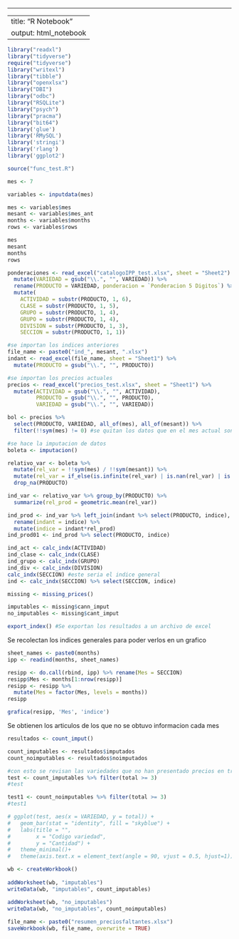 ------------------------------------------------------------------------

---
title: "R Notebook"
output: html_notebook
---

```r
library("readxl")
library("tidyverse")
require("tidyverse")
library("writexl")
library("tibble")
library("openxlsx")
library("DBI")
library("odbc")
library("RSQLite")
library("psych")
library("pracma")
library("bit64")
library('glue')
library('RMySQL')
library('stringi')
library('rlang')
library('ggplot2')

source("func_test.R")
```

```r
mes <- 7
```

```r
variables <- inputdata(mes)

mes <- variables$mes
mesant <- variables$mes_ant
months <- variables$months
rows <- variables$rows

mes
mesant
months
rows
```

```r
ponderaciones <- read_excel("catalogoIPP_test.xlsx", sheet = "Sheet2") %>% 
  mutate(VARIEDAD = gsub("\\.", "", VARIEDAD)) %>% 
  rename(PRODUCTO = VARIEDAD, ponderacion = `Ponderacion 5 Digitos`) %>% 
  mutate(
    ACTIVIDAD = substr(PRODUCTO, 1, 6),
    CLASE = substr(PRODUCTO, 1, 5),
    GRUPO = substr(PRODUCTO, 1, 4),
    GRUPO = substr(PRODUCTO, 1, 4),
    DIVISION = substr(PRODUCTO, 1, 3),
    SECCION = substr(PRODUCTO, 1, 1))
```

```r
#se importan los indices anteriores
file_name <- paste0("ind_", mesant, ".xlsx")
indant <- read_excel(file_name, sheet = "Sheet1") %>% 
  mutate(PRODUCTO = gsub("\\.", "", PRODUCTO))
```

```r
#se importan los precios actuales
precios <- read_excel("precios_test.xlsx", sheet = "Sheet1") %>% 
  mutate(ACTIVIDAD = gsub("\\.", "", ACTIVIDAD),
         PRODUCTO = gsub("\\.", "", PRODUCTO),
         VARIEDAD = gsub("\\.", "", VARIEDAD))

bol <- precios %>% 
  select(PRODUCTO, VARIEDAD, all_of(mes), all_of(mesant)) %>% 
  filter(!!sym(mes) != 0) #se quitan los datos que en el mes actual son cero para imputarlos
```

```r
#se hace la imputacion de datos
boleta <- imputacion()
```

```r
relativo_var <- boleta %>% 
  mutate(rel_var = !!sym(mes) / !!sym(mesant)) %>% 
  mutate(rel_var = if_else(is.infinite(rel_var) | is.nan(rel_var) | is.na(rel_var) | rel_var > 2 | rel_var == 0, 1, rel_var)) %>%
  drop_na(PRODUCTO)
```

```r
ind_var <- relativo_var %>% group_by(PRODUCTO) %>% 
  summarize(rel_prod = geometric.mean(rel_var))
```

```r
ind_prod <- ind_var %>% left_join(indant %>% select(PRODUCTO, indice), by = join_by(PRODUCTO)) %>% 
  rename(indant = indice) %>% 
  mutate(indice = indant*rel_prod) 
ind_prod01 <- ind_prod %>% select(PRODUCTO, indice)
```

```r
ind_act <- calc_indx(ACTIVIDAD)
ind_clase <- calc_indx(CLASE)
ind_grupo <- calc_indx(GRUPO)
ind_div <- calc_indx(DIVISION)
calc_indx(SECCION) #este seria el indice general
ind <- calc_indx(SECCION) %>% select(SECCION, indice)
```

```r
missing <- missing_prices()

imputables <- missing$cann_imput
no_imputables <- missing$cant_imput
```

```r
export_index() #Se exportan los resultados a un archivo de excel
```

Se recolectan los indices generales para poder verlos en un grafico

```r
sheet_names <- paste0(months)
ipp <- readind(months, sheet_names)

resipp <- do.call(rbind, ipp) %>% rename(Mes = SECCION)
resipp$Mes <- months[1:nrow(resipp)]
resipp <- resipp %>%
  mutate(Mes = factor(Mes, levels = months))
resipp
```

```r
grafica(resipp, 'Mes', 'indice')
```

Se obtienen los articulos de los que no se obtuvo informacion cada mes

```r
resultados <- count_imput()

count_imputables <- resultados$imputados
count_noimputables <- resultados$noimputados
```

```r
#con esto se revisan las variedades que no han presentado precios en tres o mas meses 
test <- count_imputables %>% filter(total >= 3)
#test
```

```r
test1 <- count_noimputables %>% filter(total >= 3)
#test1
```

```r
# ggplot(test, aes(x = VARIEDAD, y = total)) +
#   geom_bar(stat = "identity", fill = "skyblue") +
#   labs(title = "",
#        x = "Codigo variedad",
#        y = "Cantidad") +
#   theme_minimal()+
#   theme(axis.text.x = element_text(angle = 90, vjust = 0.5, hjust=1))
```

```r
wb <- createWorkbook()
 
addWorksheet(wb, "imputables")
writeData(wb, "imputables", count_imputables)

addWorksheet(wb, "no_imputables")
writeData(wb, "no_imputables", count_noimputables)
 
file_name <- paste0("resumen_preciosfaltantes.xlsx")
saveWorkbook(wb, file_name, overwrite = TRUE)
```
